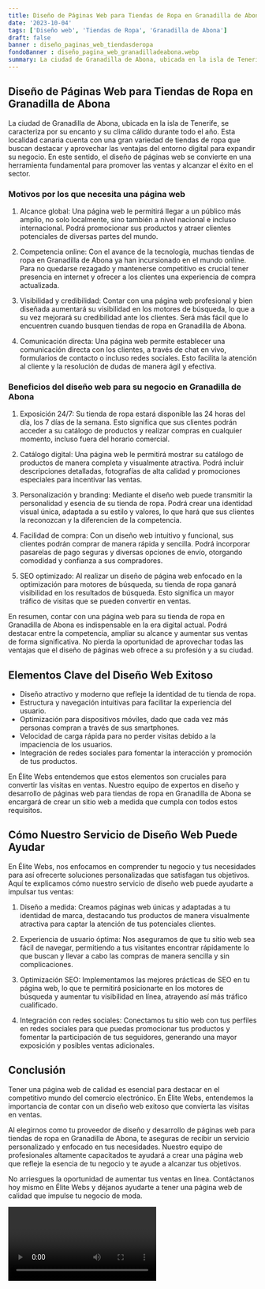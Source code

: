 ```yaml
---
title: Diseño de Páginas Web para Tiendas de Ropa en Granadilla de Abona
date: '2023-10-04'
tags: ['Diseño web', 'Tiendas de Ropa', 'Granadilla de Abona']
draft: false
banner : diseño_paginas_web_tiendasderopa
fondoBanner : diseño_pagina_web_granadilladeabona.webp
summary: La ciudad de Granadilla de Abona, ubicada en la isla de Tenerife, se caracteriza por su encanto y su clima cálido durante todo el año. Esta localidad canaria cuenta con una gran variedad de tiendas de ropa que buscan destacar y aprovechar las ventajas del entorno digital para expandir su negocio. En este sentido, el diseño de páginas web se convierte en una herramienta fundamental para promover las ventas y alcanzar el éxito en el sector.
---
```


## Diseño de Páginas Web para Tiendas de Ropa en Granadilla de Abona

La ciudad de Granadilla de Abona, ubicada en la isla de Tenerife, se caracteriza por su encanto y su clima cálido durante todo el año. Esta localidad canaria cuenta con una gran variedad de tiendas de ropa que buscan destacar y aprovechar las ventajas del entorno digital para expandir su negocio. En este sentido, el diseño de páginas web se convierte en una herramienta fundamental para promover las ventas y alcanzar el éxito en el sector.

### Motivos por los que necesita una página web

1. Alcance global: Una página web le permitirá llegar a un público más amplio, no solo localmente, sino también a nivel nacional e incluso internacional. Podrá promocionar sus productos y atraer clientes potenciales de diversas partes del mundo.

2. Competencia online: Con el avance de la tecnología, muchas tiendas de ropa en Granadilla de Abona ya han incursionado en el mundo online. Para no quedarse rezagado y mantenerse competitivo es crucial tener presencia en internet y ofrecer a los clientes una experiencia de compra actualizada.

3. Visibilidad y credibilidad: Contar con una página web profesional y bien diseñada aumentará su visibilidad en los motores de búsqueda, lo que a su vez mejorará su credibilidad ante los clientes. Será más fácil que lo encuentren cuando busquen tiendas de ropa en Granadilla de Abona.

4. Comunicación directa: Una página web permite establecer una comunicación directa con los clientes, a través de chat en vivo, formularios de contacto o incluso redes sociales. Esto facilita la atención al cliente y la resolución de dudas de manera ágil y efectiva.

### Beneficios del diseño web para su negocio en Granadilla de Abona

1. Exposición 24/7: Su tienda de ropa estará disponible las 24 horas del día, los 7 días de la semana. Esto significa que sus clientes podrán acceder a su catálogo de productos y realizar compras en cualquier momento, incluso fuera del horario comercial.

2. Catálogo digital: Una página web le permitirá mostrar su catálogo de productos de manera completa y visualmente atractiva. Podrá incluir descripciones detalladas, fotografías de alta calidad y promociones especiales para incentivar las ventas.

3. Personalización y branding: Mediante el diseño web puede transmitir la personalidad y esencia de su tienda de ropa. Podrá crear una identidad visual única, adaptada a su estilo y valores, lo que hará que sus clientes la reconozcan y la diferencien de la competencia.

4. Facilidad de compra: Con un diseño web intuitivo y funcional, sus clientes podrán comprar de manera rápida y sencilla. Podrá incorporar pasarelas de pago seguras y diversas opciones de envío, otorgando comodidad y confianza a sus compradores.

5. SEO optimizado: Al realizar un diseño de página web enfocado en la optimización para motores de búsqueda, su tienda de ropa ganará visibilidad en los resultados de búsqueda. Esto significa un mayor tráfico de visitas que se pueden convertir en ventas.

En resumen, contar con una página web para su tienda de ropa en Granadilla de Abona es indispensable en la era digital actual. Podrá destacar entre la competencia, ampliar su alcance y aumentar sus ventas de forma significativa. No pierda la oportunidad de aprovechar todas las ventajas que el diseño de páginas web ofrece a su profesión y a su ciudad.

<GifSeo />

<Cta />

## Elementos Clave del Diseño Web Exitoso

- Diseño atractivo y moderno que refleje la identidad de tu tienda de ropa.
- Estructura y navegación intuitivas para facilitar la experiencia del usuario.
- Optimización para dispositivos móviles, dado que cada vez más personas compran a través de sus smartphones.
- Velocidad de carga rápida para no perder visitas debido a la impaciencia de los usuarios.
- Integración de redes sociales para fomentar la interacción y promoción de tus productos.

En Élite Webs entendemos que estos elementos son cruciales para convertir las visitas en ventas. Nuestro equipo de expertos en diseño y desarrollo de páginas web para tiendas de ropa en Granadilla de Abona se encargará de crear un sitio web a medida que cumpla con todos estos requisitos.

## Cómo Nuestro Servicio de Diseño Web Puede Ayudar

En Élite Webs, nos enfocamos en comprender tu negocio y tus necesidades para así ofrecerte soluciones personalizadas que satisfagan tus objetivos. Aquí te explicamos cómo nuestro servicio de diseño web puede ayudarte a impulsar tus ventas:

1. Diseño a medida: Creamos páginas web únicas y adaptadas a tu identidad de marca, destacando tus productos de manera visualmente atractiva para captar la atención de tus potenciales clientes.

2. Experiencia de usuario óptima: Nos aseguramos de que tu sitio web sea fácil de navegar, permitiendo a tus visitantes encontrar rápidamente lo que buscan y llevar a cabo las compras de manera sencilla y sin complicaciones.

3. Optimización SEO: Implementamos las mejores prácticas de SEO en tu página web, lo que te permitirá posicionarte en los motores de búsqueda y aumentar tu visibilidad en línea, atrayendo así más tráfico cualificado.

4. Integración con redes sociales: Conectamos tu sitio web con tus perfiles en redes sociales para que puedas promocionar tus productos y fomentar la participación de tus seguidores, generando una mayor exposición y posibles ventas adicionales.

## Conclusión

Tener una página web de calidad es esencial para destacar en el competitivo mundo del comercio electrónico. En Élite Webs, entendemos la importancia de contar con un diseño web exitoso que convierta las visitas en ventas.

Al elegirnos como tu proveedor de diseño y desarrollo de páginas web para tiendas de ropa en Granadilla de Abona, te aseguras de recibir un servicio personalizado y enfocado en tus necesidades. Nuestro equipo de profesionales altamente capacitados te ayudará a crear una página web que refleje la esencia de tu negocio y te ayude a alcanzar tus objetivos.

No arriesgues la oportunidad de aumentar tus ventas en línea. Contáctanos hoy mismo en Élite Webs y déjanos ayudarte a tener una página web de calidad que impulse tu negocio de moda.

<Video />

<CtaBot job='Tiendas de Ropa' city='Granadilla de Abona'/>

<Gmaps query='Granadilla de Abona+españa+maps' />
